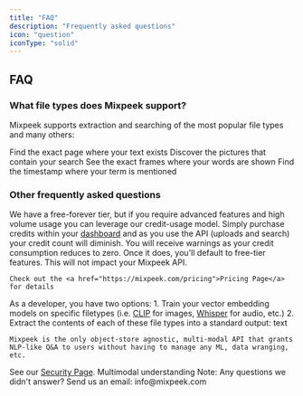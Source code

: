 ```yaml
---
title: "FAQ"
description: "Frequently asked questions"
icon: "question"
iconType: "solid"
---
```


## FAQ

### What file types does Mixpeek support?

Mixpeek supports extraction and searching of the most popular file types and many others:

<CardGroup cols={2}>
  <Card
    title="Text"
    icon="file-pdf"
    color="#ea5a0c"
    href="https://mixpeek.com/learn/pdf"
  >
    Find the exact page where your text exists
  </Card>
  <Card
    title="Image"
    icon="file-image"
    color="#0285c7"
    href="https://mixpeek.com/learn/png"
  >
    Discover the pictures that contain your search
  </Card>
  <Card
    title="Video"
    icon="file-video"
    color="#dc2626"
    href="https://mixpeek.com/learn/mp4"
  >
    See the exact frames where your words are shown
  </Card>
  <Card
    title="Audio"
    icon="file-music"
    color="#16a34a"
    href="https://mixpeek.com/learn/mp3"
  >
    Find the timestamp where your term is mentioned
  </Card>
</CardGroup>


<br />

### Other frequently asked questions

<Accordion title="How much does it cost?">
    We have a free-forever tier, but if you require advanced features and high volume usage you can leverage our credit-usage model. Simply purchase credits within your <a href="https://dash.mixpeek.com">dashboard</a> and as you use the API (uploads and search) your credit count will diminish. You will receive warnings as your credit consumption reduces to zero. Once it does, you'll default to free-tier features. This will not impact your Mixpeek API.

    Check out the <a href="https://mixpeek.com/pricing">Pricing Page</a> for details

</Accordion>

<Accordion title="How does Mixpeek compare to alternatives?">
    As a developer, you have two options:
        1. Train your vector embedding models on specific filetypes (i.e. <a href="https://github.com/openai/CLIP">CLIP</a> for images, <a href="https://github.com/openai/whisper">Whisper</a> for audio, etc.)
        2. Extract the contents of each of these file types into a standard output: text

    Mixpeek is the only object-store agnostic, multi-modal API that grants NLP-like Q&A to users without having to manage any ML, data wranging, etc.

</Accordion>

<Accordion title="How secure is Mixpeek?">
  See our <a href="https://mixpeek.com/security">Security Page</a>.
</Accordion>

<Accordion title="What is the vision for Mixpeek?">
  Multimodal understanding
</Accordion>

<Warning>
  Note: Any questions we didn't answer? Send us an email: info@mixpeek.com
</Warning>
